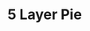 <!-- Type:Dessert --> 
<!-- Cook: KateFlomDerrick --> 

# 5 Layer Pie 

\begin{recipe}{5 Layer Pie}{8}{2.5 hours}
\freeform Preheat oven to 325 degrees
\ingredient[1]{cup}{flour}
\ingredient[1]{stick}{butter}
\ingredient[\fr12]{cup}{chopped pecans}
First Layer: Mix butter with flour with fork; press down into baking dish. Make crust, then sprinkle pecans on top of crust. Bake for 20-25 minutes.

\ingredient[1]{cup}{sugar}
\ingredient[8]{ounces}{soft cream cheese}
\ingredient[1]{cup}{Cool Whip}
Second Layer: Mix sugar and cream cheese until smooth, then add Cool Whip. Put mixture on top of crust.

\ingredient[1]{package}{chocolate instant pudding}
Third Layer: Make instant pudding as direct on package. Spread on top of second layer. 

\ingredient[1]{cup}{Cool Whip}
Fourth Layer: spread Cool Whip on top of third layer. Chill for 2 hours. 

\ingredient[\fr12]{cup}{coconut shavings}
Fifth Layer: sprinkle coconut shavings on top of fourth layer. Serve! 

\end{recipe}
